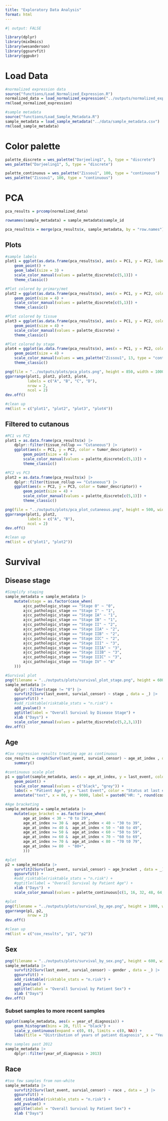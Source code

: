 ```yaml
---
title: "Exploratory Data Analysis"
format: html
---
```


```r

#| output: FALSE

library(dplyr)
library(mixOmics)
library(wesanderson)
library(ggsurvfit)
library(ggpubr)

```

# Load Data
```r

#normalized expression data
source("functions/Load_Normalized_Expression.R")
normalized_data = load_normalized_expression("../outputs/normalized_expression.csv")
rm(load_normalized_expression)

#sample metadata
source("functions/Load_Sample_Metadata.R")
sample_metadata = load_sample_metadata("../data/sample_metadata.csv")
rm(load_sample_metadata)

```


# Color palette
```r

palette_discrete = wes_palette("Darjeeling1", 5, type = "discrete")
wes_palette("Darjeeling1", 5, type = "discrete")

palette_continuous = wes_palette("Zissou1", 100, type = "continuous")
wes_palette("Zissou1", 100, type = "continuous")

```


# PCA
```r

pca_results = prcomp(normalized_data)

rownames(sample_metadata) = sample_metadata$sample_id

pca_results$x = merge(pca_results$x, sample_metadata, by = "row.names")

```

## Plots
```r

#sample labels
plot1 = ggplot(as.data.frame(pca_results$x), aes(x = PC1, y = PC2, label = sample_id)) +
    geom_point() +
    geom_label(size = 3) +
    scale_color_manual(values = palette_discrete[c(5,1)]) +
    theme_classic()

#Plot colored by primary/met
plot2 = ggplot(as.data.frame(pca_results$x), aes(x = PC1, y = PC2, color = tumor_descriptor)) +
    geom_point(size = 4) +
    scale_color_manual(values = palette_discrete[c(5,1)]) +
    theme_classic()

#Plot colored by tissue
plot3 = ggplot(as.data.frame(pca_results$x), aes(x = PC1, y = PC2, color = tissue_rollup, shape = tumor_descriptor)) +
    geom_point(size = 4) +
    scale_color_manual(values = palette_discrete) +
    theme_classic()

#Plot colored by stage
plot4 = ggplot(as.data.frame(pca_results$x), aes(x = PC1, y = PC2, color = ajcc_pathologic_stage, shape = tumor_descriptor)) +
    geom_point(size = 4) +
    scale_color_manual(values = wes_palette("Zissou1", 13, type = "continuous")) +
    theme_classic()

png(file = "../outputs/plots/pca_plots.png", height = 850, width = 1000, res = 80)
ggarrange(plot1, plot2, plot3, plot4, 
          labels = c("A", "B", "C", "D"),
          nrow = 2,
          ncol = 2)
dev.off()

#clean up 
rm(list = c("plot1", "plot2", "plot3", "plot4"))

```


## Filtered to cutanous
```r

#PC1 vs PC2
plot1 = as.data.frame(pca_results$x) |> 
    dplyr::filter(tissue_rollup == "Cutaneous") |> 
    ggplot(aes(x = PC1, y = PC2, color = tumor_descriptor)) +
        geom_point(size = 4) +
        scale_color_manual(values = palette_discrete[c(5,1)]) +
        theme_classic()

#PC2 vs PC3
plot2 = as.data.frame(pca_results$x) |> 
    dplyr::filter(tissue_rollup == "Cutaneous") |> 
    ggplot(aes(x = PC2, y = PC3, color = tumor_descriptor)) +
        geom_point(size = 4) +
        scale_color_manual(values = palette_discrete[c(5,1)]) +
        theme_classic()

png(file = "../outputs/plots/pca_plot_cutaneous.png", height = 500, width = 1000, res = 80)
ggarrange(plot1, plot2, 
          labels = c("A", "B"),
          ncol = 2)
dev.off()

#clean up 
rm(list = c("plot1", "plot2"))


```

# Survival 

## Disease stage
```r

#Simplify staging
sample_metadata = sample_metadata |> 
    mutate(stage = as.factor(case_when(
        ajcc_pathologic_stage == "Stage 0" ~ "0",
        ajcc_pathologic_stage == "Stage I" ~ "1",
        ajcc_pathologic_stage == "Stage IA" ~ "1",
        ajcc_pathologic_stage == "Stage IB" ~ "1",
        ajcc_pathologic_stage == "Stage II" ~ "2",
        ajcc_pathologic_stage == "Stage IIA" ~ "2",
        ajcc_pathologic_stage == "Stage IIB" ~ "2",
        ajcc_pathologic_stage == "Stage IIC" ~ "2",
        ajcc_pathologic_stage == "Stage III" ~ "3",
        ajcc_pathologic_stage == "Stage IIIA" ~ "3",
        ajcc_pathologic_stage == "Stage IIIB" ~ "3",
        ajcc_pathologic_stage == "Stage IIIC" ~ "3",
        ajcc_pathologic_stage == "Stage IV" ~ "4"
    )))

#Survival plot
png(filename = "../outputs/plots/survival_plot_stage.png", height = 600, width = 800, res = 200)
sample_metadata |> 
    dplyr::filter(stage != "0") |> 
    survfit2(Surv(last_event, survial_censor) ~ stage , data = _) |>
    ggsurvfit() +
    #add_risktable(risktable_stats = "n.risk") +
    add_pvalue() +
    ggtitle(label = "Overall Survival by Disease Stage") +
    xlab ("Days") +
    scale_color_manual(values = palette_discrete[c(5,2,3,1)])
dev.off()

```


## Age 
```r

#Cox regression results treating age as continuous
cox_results = coxph(Surv(last_event, survial_censor) ~ age_at_index , data = sample_metadata) |> 
    summary()

#continuous scale plot
p1 = ggplot(sample_metadata, aes(x = age_at_index, y = last_event, color = as.factor(survial_censor))) +
    geom_point() +
    scale_color_manual(values = c("black", "grey")) +
    labs(x = "Patient Age", y = "Last Event", color = "Status at last event:\n0) Alive\n1) Death", title = "Overall Survival by Patient Age") +
    annotate("text", x = 80, y = 9000, label = paste0("HR: ", round(cox_results$coefficients[2], 4), "\np-value: ", round(cox_results$coefficients[5], 5) ))

#Age bracketing
sample_metadata = sample_metadata |> 
    mutate(age_bracket = as.factor(case_when(
        age_at_index < 30 ~ "0 to 29",
        age_at_index >= 30 &  age_at_index < 40 ~ "30 to 39",
        age_at_index >= 40 &  age_at_index < 50 ~ "40 to 49",
        age_at_index >= 50 &  age_at_index < 60 ~ "50 to 59",
        age_at_index >= 60 &  age_at_index < 70 ~ "60 to 69",
        age_at_index >= 70 &  age_at_index < 80 ~ "70 t0 79",
        age_at_index >= 80  ~ "80+",
        )))

#plot
p2 = sample_metadata |> 
    survfit2(Surv(last_event, survial_censor) ~ age_bracket , data = _) |>
    ggsurvfit() +
    #add_risktable(risktable_stats = "n.risk") +
    #ggtitle(label = "Overall Survival by Patient Age") +
    xlab ("Days")  +
    scale_color_manual(values = palette_continuous[c(1, 16, 32, 48, 64, 80, 96)])

#plot
png(filename = "../outputs/plots/survival_by_age.png", height = 1000, width = 1200, res = 120)
ggarrange(p1, p2,
          nrow = 2)
dev.off()

#clean up
rm(list = c("cox_results", "p1", "p2"))


```


## Sex 
```r

png(filename = "../outputs/plots/survival_by_sex.png", height = 600, width = 800, res = 200)
sample_metadata |> 
    survfit2(Surv(last_event, survial_censor) ~ gender , data = _) |>
    ggsurvfit() +
    add_risktable(risktable_stats = "n.risk") +
    add_pvalue() +
    ggtitle(label = "Overall Survival by Patient Sex") +
    xlab ("Days")
dev.off()

```


### Subset samples to more recent samples
```r

ggplot(sample_metadata, aes(x = year_of_diagnosis)) +
    geom_histogram(bins = 20, fill = "black") +
    scale_y_continuous(expand = c(0, 0), limits = c(0, NA)) +
    labs(title = "Distribution of years of patient diagnosis", x = "Year of Diagnosis")

#no samples past 2012
sample_metadata |> 
    dplyr::filter(year_of_diagnosis > 2013)

```


## Race
```r

#too few samples from non-white
sample_metadata |> 
    survfit2(Surv(last_event, survial_censor) ~ race , data = _) |>
    ggsurvfit() +
    add_risktable(risktable_stats = "n.risk") +
    add_pvalue() +
    ggtitle(label = "Overall Survival by Patient Sex") +
    xlab ("Days")

```

